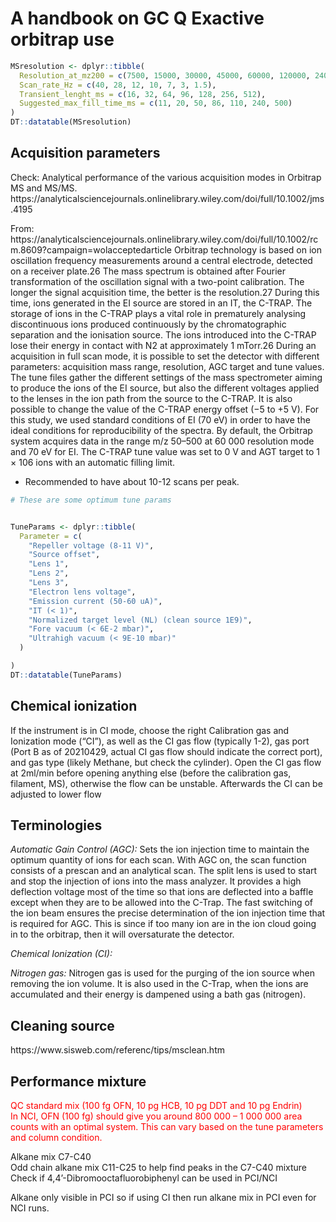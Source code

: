 # A handbook on GC Q Exactive orbitrap use {#GCOrbitrapHandbook}



```r


MSresolution <- dplyr::tibble(
  Resolution_at_mz200 = c(7500, 15000, 30000, 45000, 60000, 120000, 240000),
  Scan_rate_Hz = c(40, 28, 12, 10, 7, 3, 1.5),
  Transient_lenght_ms = c(16, 32, 64, 96, 128, 256, 512),
  Suggested_max_fill_time_ms = c(11, 20, 50, 86, 110, 240, 500)
)
DT::datatable(MSresolution)


```



  

## Acquisition parameters  
  
Check: Analytical performance of the various acquisition modes in Orbitrap MS and MS/MS. https://analyticalsciencejournals.onlinelibrary.wiley.com/doi/full/10.1002/jms.4195  

  
From: https://analyticalsciencejournals.onlinelibrary.wiley.com/doi/full/10.1002/rcm.8609?campaign=wolacceptedarticle
Orbitrap technology is based on ion oscillation frequency measurements around a central electrode, detected on a receiver plate.26 The mass spectrum is obtained after Fourier transformation of the oscillation signal with a two-point calibration. The longer the signal acquisition time, the better is the resolution.27 During this time, ions generated in the EI source are stored in an IT, the C-TRAP. The storage of ions in the C-TRAP plays a vital role in prematurely analysing discontinuous ions produced continuously by the chromatographic separation and the ionisation source. The ions introduced into the C-TRAP lose their energy in contact with N2 at approximately 1 mTorr.26 During an acquisition in full scan mode, it is possible to set the detector with different parameters: acquisition mass range, resolution, AGC target and tune values. The tune files gather the different settings of the mass spectrometer aiming to produce the ions of the EI source, but also the different voltages applied to the lenses in the ion path from the source to the C-TRAP. It is also possible to change the value of the C-TRAP energy offset (−5 to +5 V). For this study, we used standard conditions of EI (70 eV) in order to have the ideal conditions for reproducibility of the spectra. By default, the Orbitrap system acquires data in the range m/z 50–500 at 60 000 resolution mode and 70 eV for EI. The C-TRAP tune value was set to 0 V and AGT target to 1 × 106 ions with an automatic filling limit. 


- Recommended to have about 10-12 scans per peak.


  
```r

# These are some optimum tune params


TuneParams <- dplyr::tibble(
  Parameter = c(
    "Repeller voltage (8-11 V)",
    "Source offset",
    "Lens 1",
    "Lens 2",
    "Lens 3",
    "Electron lens voltage",
    "Emission current (50-60 uA)",
    "IT (< 1)",
    "Normalized target level (NL) (clean source 1E9)",
    "Fore vacuum (< 6E-2 mbar)",
    "Ultrahigh vacuum (< 9E-10 mbar)"
  )

)
DT::datatable(TuneParams)

```


## Chemical ionization
If the instrument is in CI mode, choose the right Calibration gas and Ionization mode (“CI”), as well as the CI gas flow (typically 1-2), gas port (Port B as of 20210429, actual CI gas flow should indicate the correct port), and gas type (likely Methane, but check the cylinder). Open the CI gas flow at 2ml/min before opening anything else (before the calibration gas, filament, MS), otherwise the flow can be unstable. Afterwards the CI can be adjusted to lower flow 

  
## Terminologies
  
_Automatic Gain Control (AGC):_ Sets the ion injection time to maintain the optimum quantity of ions for each scan. With AGC on, the scan function consists of a prescan and an analytical scan. The split lens is used to start and stop the injection of ions into the mass analyzer. It provides a high deflection voltage most of the time so that ions are deflected into a baffle except when they are to be allowed into the C-Trap. The fast switching of the ion beam ensures the precise determination of the ion injection time that is required for AGC. This is since if too many ion are in the ion cloud going in to the orbitrap, then it will oversaturate the detector.
  
_Chemical Ionization (CI):_ 
  
_Nitrogen gas:_ Nitrogen gas is used for the purging of the ion source when removing the ion volume. It is also used in the C-Trap, when the ions are accumulated and their energy is dampened using a bath gas (nitrogen).


## Cleaning source
https://www.sisweb.com/referenc/tips/msclean.htm


## Performance mixture  

<span style="color: red;">
QC standard mix (100 fg OFN, 10 pg HCB, 10 pg DDT and 10 pg Endrin)  
In NCI, OFN (100 fg) should give you around 800 000 – 1 000 000 area counts with an optimal system. This can vary based on the tune parameters and column condition.  

Alkane mix C7-C40  
Odd chain alkane mix C11-C25 to help find peaks in the C7-C40 mixture  
Check if 4,4'-Dibromooctafluorobiphenyl can be used in PCI/NCI

Alkane only visible in PCI so if using CI then run alkane mix in PCI even for NCI runs.  
</span>



